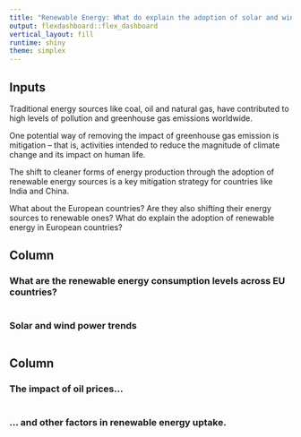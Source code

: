 ```yaml
---
title: "Renewable Energy: What do explain the adoption of solar and wind power in European countries?"
output: flexdashboard::flex_dashboard
vertical_layout: fill
runtime: shiny
theme: simplex
---
```


Inputs {.sidebar}
---------------------------------

Traditional energy sources like coal, oil and natural gas, have contributed to high levels of pollution and greenhouse gas emissions worldwide.

One potential way of removing the impact of greenhouse gas emission is mitigation – that is, activities intended to reduce the magnitude of climate change and its impact on human life. 

The shift to cleaner forms of energy production through the adoption of renewable energy sources is a key mitigation strategy for countries like India and China. 

What about the European countries? Are they also shifting their energy sources to renewable ones? What do explain the adoption of renewable energy in European countries?


Column
---------------------------------

### What are the renewable energy consumption levels across EU countries? 

```r
```


### Solar and wind power trends

```r
```




Column {data-width=400}
---------------------------------


### The impact of oil prices...

```r

```


### ... and other factors in renewable energy uptake.

```r

```
